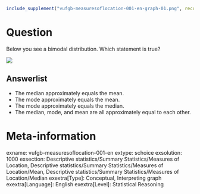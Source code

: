 ```r
include_supplement("vufgb-measuresoflocation-001-en-graph-01.png", recursive = TRUE)
```

Question
========
Below you see a bimodal distribution. Which statement is true?

![](vufgb-measuresoflocation-001-en-graph-01.png) 

Answerlist
----------
* The median approximately equals the mean.
* The mode approximately equals the mean.
* The mode approximately equals the median.
* The median, mode, and mean are all approximately equal to each other.

Meta-information
================
exname: vufgb-measuresoflocation-001-en
extype: schoice
exsolution: 1000
exsection: Descriptive statistics/Summary Statistics/Measures of Location, Descriptive statistics/Summary Statistics/Measures of Location/Mean, Descriptive statistics/Summary Statistics/Measures of Location/Median
exextra[Type]: Conceptual, Interpreting graph
exextra[Language]: English
exextra[Level]: Statistical Reasoning